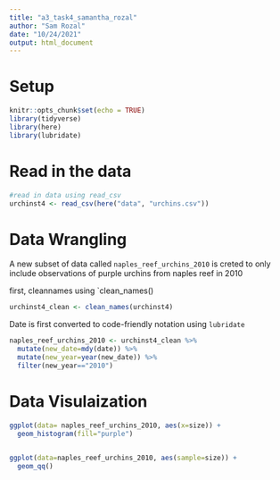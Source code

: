 ```yaml
---
title: "a3_task4_samantha_rozal"
author: "Sam Rozal"
date: "10/24/2021"
output: html_document
---
```


# Setup
```r
knitr::opts_chunk$set(echo = TRUE)
library(tidyverse)
library(here)
library(lubridate)

```

# Read in the data
```r
#read in data using read_csv
urchinst4 <- read_csv(here("data", "urchins.csv"))
```
# Data Wrangling 
A new subset of data called `naples_reef_urchins_2010` is creted to only include observations of  purple urchins from naples reef in 2010

first, cleannames using `clean_names()
```r
urchinst4_clean <- clean_names(urchinst4)
```

Date is first converted to code-friendly notation using `lubridate`

```r
naples_reef_urchins_2010 <- urchinst4_clean %>%
  mutate(new_date=mdy(date)) %>% 
  mutate(new_year=year(new_date)) %>% 
  filter(new_year=="2010")
```

# Data Visulaization 
```r
ggplot(data= naples_reef_urchins_2010, aes(x=size)) +
  geom_histogram(fill="purple") 
  
```
```r
ggplot(data=naples_reef_urchins_2010, aes(sample=size)) +
  geom_qq()
```

